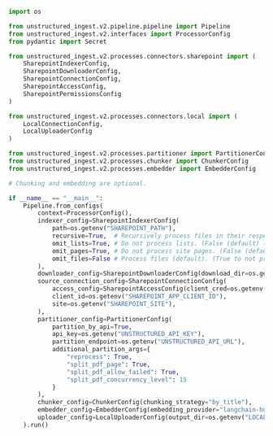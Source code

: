 ```python Python Ingest v2
import os

from unstructured_ingest.v2.pipeline.pipeline import Pipeline
from unstructured_ingest.v2.interfaces import ProcessorConfig
from pydantic import Secret

from unstructured_ingest.v2.processes.connectors.sharepoint import (
    SharepointIndexerConfig,
    SharepointDownloaderConfig,
    SharepointConnectionConfig,
    SharepointAccessConfig,
    SharepointPermissionsConfig
)

from unstructured_ingest.v2.processes.connectors.local import (
    LocalConnectionConfig,
    LocalUploaderConfig
)

from unstructured_ingest.v2.processes.partitioner import PartitionerConfig
from unstructured_ingest.v2.processes.chunker import ChunkerConfig
from unstructured_ingest.v2.processes.embedder import EmbedderConfig

# Chunking and embedding are optional.

if __name__ == "__main__":
    Pipeline.from_configs(
        context=ProcessorConfig(),
        indexer_config=SharepointIndexerConfig(
            path=os.getenv("SHAREPOINT_PATH"),
            recursive=True,  # Recursively process files in their respective folders. (False (default) for no recursion.)
            omit_lists=True, # Do not process lists. (False (default) to process lists.)
            omit_pages=True, # Do not process site pages. (False (default) to process site pages.)
            omit_files=False # Process files (default). (True to not process files.)
        ),
        downloader_config=SharepointDownloaderConfig(download_dir=os.getenv("LOCAL_FILE_DOWNLOAD_DIR")),
        source_connection_config=SharepointConnectionConfig(
            access_config=SharepointAccessConfig(client_cred=os.getenv("SHAREPOINT_APP_CLIENT_SECRET")),
            client_id=os.getenv("SHAREPOINT_APP_CLIENT_ID"),
            site=os.getenv("SHAREPOINT_SITE"),
        ),
        partitioner_config=PartitionerConfig(
            partition_by_api=True,
            api_key=os.getenv("UNSTRUCTURED_API_KEY"),
            partition_endpoint=os.getenv("UNSTRUCTURED_API_URL"),
            additional_partition_args={
                "reprocess": True,
                "split_pdf_page": True,
                "split_pdf_allow_failed": True,
                "split_pdf_concurrency_level": 15
            }
        ),
        chunker_config=ChunkerConfig(chunking_strategy="by_title"),
        embedder_config=EmbedderConfig(embedding_provider="langchain-huggingface"),
        uploader_config=LocalUploaderConfig(output_dir=os.getenv("LOCAL_FILE_OUTPUT_DIR"))
    ).run()
```